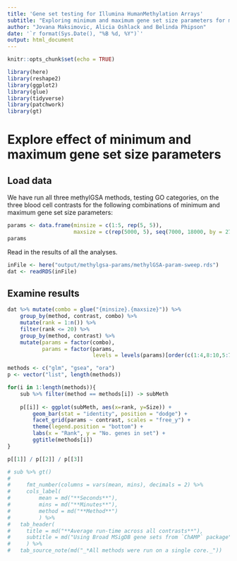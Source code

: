 ```yaml
---
title: 'Gene set testing for Illumina HumanMethylation Arrays'
subtitle: "Exploring minimum and maximum gene set size parameters for methylGSA"
author: "Jovana Maksimovic, Alicia Oshlack and Belinda Phipson"
date: '`r format(Sys.Date(), "%B %d, %Y")`'
output: html_document
---
```


```r
knitr::opts_chunk$set(echo = TRUE)
```

```r
library(here)
library(reshape2)
library(ggplot2)
library(glue)
library(tidyverse)
library(patchwork)
library(gt)
```

# Explore effect of minimum and maximum gene set size parameters

## Load data

We have run all three methylGSA methods, testing GO categories, on the three blood cell contrasts for the following combinations of minimum and maximum gene set size parameters: 

```r
params <- data.frame(minsize = c(1:5, rep(5, 5)),                      
                     maxsize = c(rep(5000, 5), seq(7000, 18000, by = 2750)))
params
```

Read in the results of all the analyses.

```r
inFile <- here("output/methylgsa-params/methylGSA-param-sweep.rds")
dat <- readRDS(inFile)
```

## Examine results

```r
dat %>% mutate(combo = glue("{minsize}.{maxsize}")) %>%
    group_by(method, contrast, combo) %>%
    mutate(rank = 1:n()) %>%
    filter(rank <= 20) %>% 
    group_by(method, contrast) %>%
    mutate(params = factor(combo),
           params = factor(params,
                           levels = levels(params)[order(c(1:4,8:10,5:7))])) -> sub

methods <- c("glm", "gsea", "ora")
p <- vector("list", length(methods))

for(i in 1:length(methods)){
    sub %>% filter(method == methods[i]) -> subMeth
    
    p[[i]] <- ggplot(subMeth, aes(x=rank, y=Size)) +
        geom_bar(stat = "identity", position = "dodge") +
        facet_grid(params ~ contrast, scales = "free_y") +
        theme(legend.position = "bottom") +
        labs(x = "Rank", y = "No. genes in set") +
        ggtitle(methods[i])
}

p[[1]] / p[[2]] / p[[3]]
```


```r
# sub %>% gt()
# 
#     fmt_number(columns = vars(mean, mins), decimals = 2) %>%
#     cols_label(
#         mean = md("**Seconds**"),
#         mins = md("**Minutes**"),
#         method = md("**Method**")
#         ) %>%
#   tab_header(
#     title = md("**Average run-time across all contrasts**"),
#     subtitle = md("Using Broad MSigDB gene sets from `ChAMP` package")
#     ) %>%
#   tab_source_note(md("_*All methods were run on a single core._"))
```

